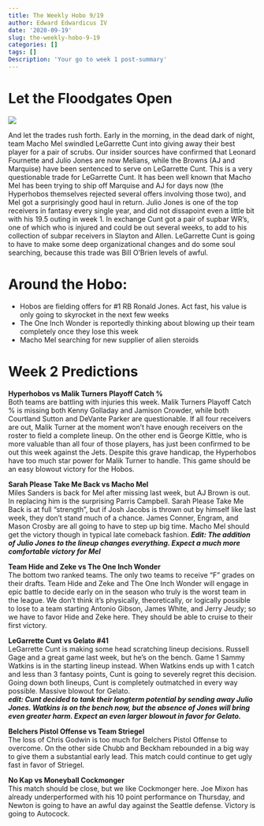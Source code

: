 ```yaml
---
title: The Weekly Hobo 9/19
author: Edward Edwardicus IV
date: '2020-09-19'
slug: the-weekly-hobo-9-19
categories: []
tags: []
Description: 'Your go to week 1 post-summary'
---
```


# Let the Floodgates Open
![](https://cbsaustin.com/resources/media/8ed959e5-9ae7-471d-ac14-7fa4bd2ebcfb-large16x9_FLOODGATES.png?1557428176851)

And let the trades rush forth. Early in the morning, in the dead dark of night, team Macho Mel swindled LeGarrette Cunt into giving away their best player for a pair of scrubs. Our insider sources have confirmed that Leonard Fournette and Julio Jones are now Melians, while the Browns (AJ and Marquise) have been sentenced to serve on LeGarrette Cunt. This is a very questionable trade for LeGarrette Cunt. It has been well known that Macho Mel has been trying to ship off Marquise and AJ for days now (the Hyperhobos themselves rejected several offers involving those two), and Mel got a surprisingly good haul in return. Julio Jones is one of the top receivers in fantasy every single year, and did not dissapoint even a little bit with his 19.5 outing in week 1. In exchange Cunt got a pair of supbar WR's, one of which who is injured and could be out several weeks, to add to his collection of subpar receivers in Slayton and Allen. LeGarrette Cunt is going to have to make some deep organizational changes and do some soul searching, because this trade was Bill O'Brien levels of awful.  

# Around the Hobo:
* Hobos are fielding offers for #1 RB Ronald Jones. Act fast, his value is only going to skyrocket in the next few weeks
* The One Inch Wonder is reportedly thinking about blowing up their team completely once they lose this week
* Macho Mel searching for new supplier of alien steroids

# Week 2 Predictions

<strong>Hyperhobos vs Malik Turners Playoff Catch %</strong> <br>
Both teams are battling with injuries this week. Malik Turners Playoff Catch % is missing both Kenny Golladay and Jamison Crowder, while both Courtland Sutton and DeVante Parker are questionable. If all four receivers are out, Malik Turner at the moment won’t have enough receivers on the roster to field a complete lineup. On the other end is George Kittle, who is more valuable than all four of those players, has just been confirmed to be out this week against the Jets. Despite this grave handicap, the Hyperhobos have too much star power for Malik Turner to handle. This game should be an easy blowout victory for the Hobos. 

<strong>Sarah Please Take Me Back vs Macho Mel</strong><br>
Miles Sanders is back for Mel after missing last week, but AJ Brown is out. In replacing him is the surprising Parris Campbell. Sarah Please Take Me Back is at full “strength”, but if Josh Jacobs is thrown out by himself like last week, they don’t stand much of a chance. James Conner, Engram, and Mason Crosby are all going to have to step up big time. Macho Mel should get the victory though in typical late comeback fashion.
<strong><i>Edit: The addition of Julio Jones to the lineup changes everything. Expect a much more comfortable victory for Mel</i></strong>

<strong>Team Hide and Zeke vs The One Inch Wonder</strong><br>
The bottom two ranked teams. The only two teams to receive “F” grades on their drafts. Team Hide and Zeke and The One Inch Wonder will engage in epic battle to decide early on in the season who truly is the worst team in the league. We don’t think it’s physically, theoretically, or logically possible to lose to a team starting Antonio Gibson, James White, and Jerry Jeudy; so we have to favor Hide and Zeke here. They should be able to cruise to their first victory.

<strong>LeGarrette Cunt vs Gelato #41</strong><br>
LeGarrette Cunt is making some head scratching lineup decisions. Russell Gage and a great game last week, but he’s on the bench. Game 1 Sammy Watkins is in the starting lineup instead. When Watkins ends up with 1 catch and less than 3 fantasy points, Cunt is going to severely regret this decision. Going down both lineups, Cunt is completely outmatched in every way possible. Massive blowout for Gelato. <br>
<strong><i>edit: Cunt decided to tank their longterm potential by sending away Julio Jones. Watkins is on the bench now, but the absence of Jones will bring even greater harm. Expect an even larger blowout in favor for Gelato.</i></strong>

<strong>Belchers Pistol Offense vs Team Striegel</strong><br>
The loss of Chris Godwin is too much for Belchers Pistol Offense to overcome. On the other side Chubb and Beckham rebounded in a big way to give them a substantial early lead. This match could continue to get ugly fast in favor of Striegel.

<strong>No Kap vs Moneyball Cockmonger</strong><br>
This match should be close, but we like Cockmonger here. Joe Mixon has already underperformed with his 10 point performance on Thursday, and Newton is going to have an awful day against the Seattle defense. Victory is going to Autocock. 
